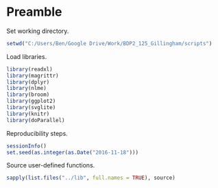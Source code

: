 # Preamble

Set working directory.

```r
setwd("C:/Users/Ben/Google Drive/Work/BDP2_125_Gillingham/scripts")
```

Load libraries.

```r
library(readxl)
library(magrittr)
library(dplyr)
library(nlme)
library(broom)
library(ggplot2)
library(svglite)
library(knitr)
library(doParallel)
```

Reproducibility steps.

```r
sessionInfo()
set.seed(as.integer(as.Date("2016-11-18")))
```

Source user-defined functions.

```r
sapply(list.files("../lib", full.names = TRUE), source)
```
